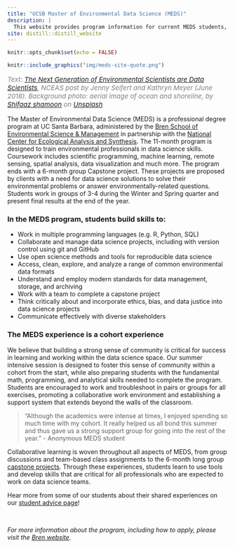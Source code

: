 ```yaml
---
title: "UCSB Master of Environmental Data Science (MEDS)"
description: |
  This website provides program information for current MEDS students, staff and faculty. More information about the program can be found on the [Bren website](https://bren.ucsb.edu/masters-programs/master-environmental-data-science).
site: distill::distill_website
---
```


```r
knitr::opts_chunk$set(echo = FALSE)
```

```r
knitr::include_graphics("img/meds-site-quote.png")
```
<p style="color:gray; font-size: 15px; style: italic;"><i>Text: <a href="https://www.nceas.ucsb.edu/news/next-generation-environmental-scientists-are-data-scientists">The Next Generation of Environmental Scientists are Data Scientists</a>, NCEAS post by Jenny Seifert and Kathryn Meyer (June 2018). Background photo: aerial image of ocean and shoreline, by <a href="https://unsplash.com/@sotti?utm_source=unsplash&utm_medium=referral&utm_content=creditCopyText">Shifaaz shamoon</a> on <a href="https://unsplash.com/s/photos/ocean?utm_source=unsplash&utm_medium=referral&utm_content=creditCopyText">Unsplash</a></i></p>


The Master of Environmental Data Science (MEDS) is a professional degree program at UC Santa Barbara, administered by the [Bren School of Environmental Science & Management](https://bren.ucsb.edu/masters-programs/master-environmental-data-science) in partnership with the [National Center for Ecological Analysis and Synthesis](https://www.nceas.ucsb.edu/). The 11-month program is designed to train environmental professionals in data science skills. Coursework includes scientific programming, machine learning, remote sensing, spatial analysis, data visualization and much more. The program ends with a 6-month group Capstone project. These projects are proposed by clients with a need for data science solutions to solve their environmental problems or answer environmentally-related questions. Students work in groups of 3-4 during the Winter and Spring quarter and present final results at the end of the year. 

### In the MEDS program, students build skills to:

- Work in multiple programming languages (e.g. R, Python, SQL)
- Collaborate and manage data science projects, including with version control using git and GitHub
- Use open science methods and tools for reproducible data science
- Access, clean, explore, and analyze a range of common environmental data formats
- Understand and employ modern standards for data management, storage, and archiving
- Work with a team to complete a capstone project
- Think critically about and incorporate ethics, bias, and data justice into data science projects
- Communicate effectively with diverse stakeholders

### The MEDS experience is a cohort experience

We believe that building a strong sense of community is critical for success in learning and working within the data science space. Our summer intensive session is designed to foster this sense of community within a cohort from the start, while also preparing students with the fundamental math, programming, and analytical skills needed to complete the program. Students are encouraged to work and troubleshoot in pairs or groups for all exercises, promoting a collaborative work environment and establishing a support system that extends beyond the walls of the classroom. 

>“Although the academics were intense at times, I enjoyed spending so much time with my cohort. It really helped us all bond this summer and thus gave us a strong support group for going into the rest of the year.” - Anonymous MEDS student

Collaborative learning is woven throughout all aspects of MEDS, from group discussions and team-based class assignments to the 6-month long group [capstone projects](https://bren.ucsb.edu/masters-programs/master-environmental-data-science/meds-capstone-projects). Through these experiences, students learn to use tools and develop skills that are critical for all professionals who are expected to work on data science teams.

Hear more from some of our students about their shared experiences on our [student advice page](student_advice.html)!

<br>

<p><i>For more information about the program, including how to apply, please visit the [Bren website](https://bren.ucsb.edu/masters-programs/master-environmental-data-science).</i></p>


